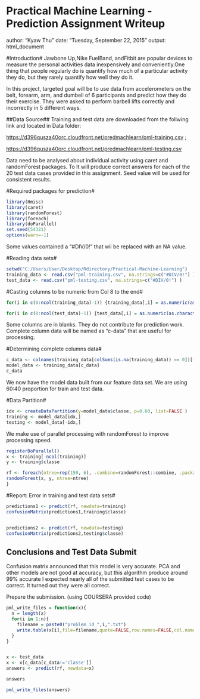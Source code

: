 Practical Machine Learning - Prediction Assignment Writeup
==========================================================

author: "Kyaw Thu"
date: "Tuesday, September 22, 2015"
output: html_document

#Introduction#
Jawbone Up,Nike FuelBand, andFitbit are popular devices to measure the personal activities data inexpensively and conveniently.One thing that people regularly do is quantify how much of a particular activity they do, but they rarely quantify how well they do it.

In this project, targeted goal will be to use data from accelerometers on the belt, forearm, arm, and dumbell of 6 participants and predict how they do their exercise. They were asked to perform barbell lifts correctly and incorrectly in 5 different ways. 

##Data Source##
Training and test data are downloaded from the follwing link and located in Data folder:

<https://d396qusza40orc.cloudfront.net/predmachlearn/pml-training.csv> ;

<https://d396qusza40orc.cloudfront.net/predmachlearn/pml-testing.csv>


Data need to be analysed about individual activity using caret and randomForest packages.
To It will produce correct answers for each of the 20 test data cases provided in this assignment. 
Seed value will be used for consistent results.

#Required packages for prediction# 
```r
library(Hmisc)
library(caret)
library(randomForest)
library(foreach)
library(doParallel)
set.seed(54321)
options(warn=-1)
```


Some values contained a "#DIV/0!" that wii be replaced with an NA value.


#Reading data sets#


 
```r
setwd("C:/Users/User/Desktop/Rdirectory/Practical-Machine-Learning")
training_data <- read.csv("pml-training.csv", na.strings=c("#DIV/0!") )
test_data <- read.csv("pml-testing.csv", na.strings=c("#DIV/0!") )
```

#Casting columns to be numeric from Col 8 to the end#

```r
for(i in c(8:ncol(training_data)-1)) {training_data[,i] = as.numeric(as.character(training_data[,i]))}

for(i in c(8:ncol(test_data)-1)) {test_data[,i] = as.numeric(as.character(test_data[,i]))}
```

Some columns are in blanks. They do not contribute for prediction work. Complete column data will be named as "c-data" that are useful for processing.
 

#Determining complete columns data#

```r
c_data <- colnames(training_data[colSums(is.na(training_data)) == 0])[-(1:7)]
model_data <- training_data[c_data]
c_data
```

We now have the model data built from our feature data set.
We are using 60:40 proportion for train and test data.

#Data Partition#

```r
idx <- createDataPartition(y=model_data$classe, p=0.60, list=FALSE )
training <- model_data[idx,]
testing <- model_data[-idx,]
```

 We make use of parallel processing with randomForest to improve processing speed.


```r
registerDoParallel()
x <- training[-ncol(training)]
y <- training$classe

rf <- foreach(ntree=rep(150, 6), .combine=randomForest::combine, .packages='randomForest') %dopar% {
randomForest(x, y, ntree=ntree) 
}
```

#Report: Error in training and test data sets#
```r
predictions1 <- predict(rf, newdata=training)
confusionMatrix(predictions1,training$classe)


predictions2 <- predict(rf, newdata=testing)
confusionMatrix(predictions2,testing$classe)
```

Conclusions and Test Data Submit
--------------------------------

Confusion matrix announced that this model is very accurate. PCA and other models are not good at accuracy, but this algorithm produce around 99% accurate I expected nearly all of the submitted test cases to be correct.  It turned out they were all correct.

Prepare the submission. (using COURSERA provided code)

```r
pml_write_files = function(x){
  n = length(x)
  for(i in 1:n){
    filename = paste0("problem_id_",i,".txt")
    write.table(x[i],file=filename,quote=FALSE,row.names=FALSE,col.names=FALSE)
  }
}


x <- test_data
x <- x[c_data[c_data!='classe']]
answers <- predict(rf, newdata=x)

answers

pml_write_files(answers)
```
